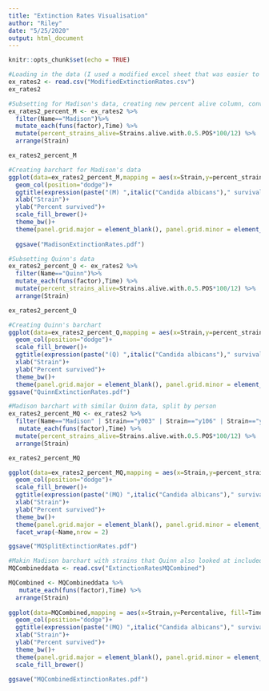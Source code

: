 ```yaml
---
title: "Extinction Rates Visualisation"
author: "Riley"
date: "5/25/2020"
output: html_document
---
```


```r
knitr::opts_chunk$set(echo = TRUE)
```


```r
#Loading in the data (I used a modified excel sheet that was easier to work with)
ex_rates2 <- read.csv("ModifiedExtinctionRates.csv")
ex_rates2
```

```r
#Subsetting for Madison's data, creating new percent alive column, converting time to a factor variable, and arranging by strain
ex_rates2_percent_M <- ex_rates2 %>% 
  filter(Name=="Madison")%>% 
  mutate_each(funs(factor),Time) %>% 
  mutate(percent_strains_alive=Strains.alive.with.0.5.POS*100/12) %>% 
  arrange(Strain)

ex_rates2_percent_M
```
```r
#Creating barchart for Madison's data
ggplot(data=ex_rates2_percent_M,mapping = aes(x=Strain,y=percent_strains_alive, fill=Time))+
  geom_col(position="dodge")+
  ggtitle(expression(paste("(M) ",italic("Candida albicans")," survival rates while exposed to 0.5 ",mu, "g/mL posaconazole")))+
  xlab("Strain")+
  ylab("Percent survived")+
  scale_fill_brewer()+
  theme_bw()+
  theme(panel.grid.major = element_blank(), panel.grid.minor = element_blank())
  
  ggsave("MadisonExtinctionRates.pdf")
```


```r
#Subsetting Quinn's data
ex_rates2_percent_Q <- ex_rates2 %>% 
  filter(Name=="Quinn")%>% 
  mutate_each(funs(factor),Time) %>% 
  mutate(percent_strains_alive=Strains.alive.with.0.5.POS*100/12) %>% 
  arrange(Strain)

ex_rates2_percent_Q

```


```r
#Creating Quinn's barchart
ggplot(data=ex_rates2_percent_Q,mapping = aes(x=Strain,y=percent_strains_alive, fill=Time))+
  geom_col(position="dodge")+
  scale_fill_brewer()+
  ggtitle(expression(paste("(Q) ",italic("Candida albicans")," survival rates when exposed to 0.5 ",mu, "g/mL posaconazole")))+
  xlab("Strain")+
  ylab("Percent survived")+
  theme_bw()+ 
  theme(panel.grid.major = element_blank(), panel.grid.minor = element_blank())
ggsave("QuinnExtinctionRates.pdf")
```


```r
#Madison barchart with similar Quinn data, split by person
ex_rates2_percent_MQ <- ex_rates2 %>% 
  filter(Name=="Madison" | Strain=="y003" | Strain=="y106" | Strain=="y109") %>% 
   mutate_each(funs(factor),Time) %>% 
  mutate(percent_strains_alive=Strains.alive.with.0.5.POS*100/12) %>% 
  arrange(Strain)

ex_rates2_percent_MQ

ggplot(data=ex_rates2_percent_MQ,mapping = aes(x=Strain,y=percent_strains_alive, fill=Time))+
  geom_col(position="dodge")+
  scale_fill_brewer()+
  ggtitle(expression(paste("(MQ) ",italic("Candida albicans")," survival rates when exposed to 0.5 ",mu, "g/mL posaconazole")))+
  xlab("Strain")+
  ylab("Percent survived")+
  theme_bw()+ 
  theme(panel.grid.major = element_blank(), panel.grid.minor = element_blank())+
  facet_wrap(~Name,nrow = 2)

ggsave("MQSplitExtinctionRates.pdf")
```

```r
#Makin Madison barchart with strains that Quinn also looked at included. I generated a new spreadsheet in excel to combine their results.
MQCombineddata <- read.csv("ExtinctionRatesMQCombined")

MQCombined <- MQCombineddata %>% 
   mutate_each(funs(factor),Time) %>% 
  arrange(Strain)
  
ggplot(data=MQCombined,mapping = aes(x=Strain,y=Percentalive, fill=Time))+
  geom_col(position="dodge")+
  ggtitle(expression(paste("(MQ) ",italic("Candida albicans")," survival rates when exposed to 0.5 ",mu, "g/mL posaconazole")))+
  xlab("Strain")+
  ylab("Percent survived")+
  theme_bw()+ 
  theme(panel.grid.major = element_blank(), panel.grid.minor = element_blank())+
  scale_fill_brewer()

ggsave("MQCombinedExtinctionRates.pdf")
```
